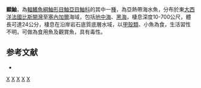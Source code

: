 {{Speciesbox
| taxon = Scorpaena notata
| image = Scorpaena notata (DFdB).JPG
| status = NE
| status_system = IUCN3.1
| binomial_authority =  [[Rafinesque|Rafinesque]], 1810
| synonyms = *''Scorpaena ustulata, Lowe, 1841''
*''Scorpaena teneriffea, Jordan & Gunn, 1898''
*''Scorpaena scrofa afimbria, Slastenenko, 1935''
}}

'''顯鮋'''，為[[輻鰭魚綱|輻鰭魚綱]][[鮋形目|鮋形目]][[鮋亞目|鮋亞目]][[鮋科|鮋科]]的其中一[[種|種]]，為亞熱帶海水魚，分布於東[[大西洋|大西洋]][[法國|法國]][[比斯開灣|比斯開灣]]至[[塞內加爾|塞內加爾]]海域，包括[[地中海|地中海]]、[[黑海|黑海]]，棲息深度10-700公尺，體長可達24公分，棲息在沿岸岩石底質底層水域，以[[甲殼類|甲殼類]]、小魚為食，生活習性不明，可做為食用魚及觀賞魚，具有毒性。

==参考文献==
*{{FishBase_species|genus=Scorpaena|species=notata|year=2014|month=7}}

{{taxonbar}}
[[Category:食用魚|X]]
[[Category:觀賞魚|X]]
[[Category:有毒魚類|X]]
[[Category:鮋屬|X]]
[[Category:1810年描述的鱼类|X]]